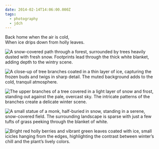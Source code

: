```yaml
---
date: 2014-02-14T14:06:00.000Z
tags:
  - photography
  - jdch
---
```

Back home when the air is cold,<br/>
When ice drips down from holly leaves.

![A snow-covered path through a forest, surrounded by trees heavily dusted with fresh snow. Footprints lead through the thick white blanket, adding depth to the wintry scene.](../../assets/photos/20140214-IMG_3486.jpg)

![A close-up of tree branches coated in a thin layer of ice, capturing the frozen buds and twigs in sharp detail. The muted background adds to the cold, tranquil atmosphere.](../../assets/photos/20140213-IMG_3322.jpg)

![The upper branches of a tree covered in a light layer of snow and frost, standing out against the pale, overcast sky. The intricate patterns of the branches create a delicate winter scene.](../../assets/photos/20140214-IMG_3436.jpg)

![A small statue of a monk, half-buried in snow, standing in a serene, snow-covered field. The surrounding landscape is sparse with just a few tufts of grass peeking through the blanket of white.](../../assets/photos/20140213-IMG_3399.jpg)

![Bright red holly berries and vibrant green leaves coated with ice, small icicles hanging from the edges, highlighting the contrast between winter’s chill and the plant’s lively colors.](../../assets/photos/20140213-IMG_3403.jpg)
